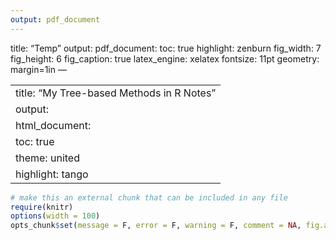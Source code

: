 ```yaml
---
output: pdf_document
---
```

title: "Temp"
output: 
    pdf_document:
        toc: true
        highlight: zenburn
        fig_width: 7
        fig_height: 6
        fig_caption: true
        latex_engine: xelatex
    fontsize: 11pt
    geometry: margin=1in
---

---
title: "My Tree-based Methods in R Notes"
output: 
    html_document:
        toc: true
        theme: united
        highlight: tango
---

```r
# make this an external chunk that can be included in any file
require(knitr)
options(width = 100)
opts_chunk$set(message = F, error = F, warning = F, comment = NA, fig.align = 'center', dpi = 100, tidy = F, cache.path = '.cache/', fig.path = 'fig/')

```

